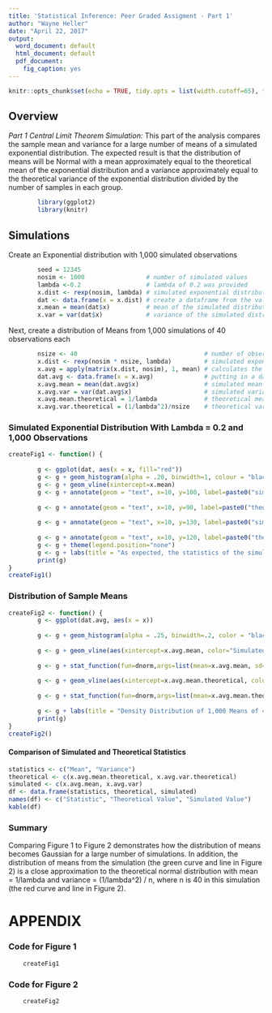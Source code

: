 ```yaml
---
title: 'Statistical Inference: Peer Graded Assigment - Part 1'
author: "Wayne Heller"
date: "April 22, 2017"
output:
  word_document: default
  html_document: default
  pdf_document:
    fig_caption: yes
---
```


```r
knitr::opts_chunk$set(echo = TRUE, tidy.opts = list(width.cutoff=65), tidy=TRUE, fig.pos = 'H', fig.show = 'asis')
```

## Overview
*Part 1 Central Limit Theorem Simulation:* This part of the analysis compares the sample mean and variance for a large number of means of a simulated exponential distribution.  The expected result is that the distribution of means will be Normal with a mean approximately equal to the theoretical mean of the exponential distribution and a variance approximately equal to the theoretical variance of the exponential distribution divided by the number of samples in each group. 

``` r
        library(ggplot2)
        library(knitr)
```

## Simulations
Create an Exponential distribution with 1,000 simulated observations
```r
        
        seed = 12345
        nosim <- 1000                 # number of simulated values
        lambda <-0.2                  # lambda of 0.2 was provided 
        x.dist <- rexp(nosim, lambda) # simulated exponential distribution
        dat <- data.frame(x = x.dist) # create a dataframe from the values for plotting
        x.mean = mean(dat$x)          # mean of the simulated distribution
        x.var = var(dat$x)            # variance of the simulated distribution
```

Next, create a distribution of Means from 1,000 simulations of 40 observations each
```r
        nsize <- 40                                   # number of observations in 1 simulation
        x.dist <- rexp(nosim * nsize, lambda)         # simulated exponential distribution
        x.avg = apply(matrix(x.dist, nosim), 1, mean) # calculates the mean of each simulation
        dat.avg <- data.frame(x = x.avg)              # putting in a data.frame for plotting
        x.avg.mean = mean(dat.avg$x)                  # simulated mean
        x.avg.var = var(dat.avg$x)                    # simulated variance
        x.avg.mean.theoretical = 1/lambda             # theoretical mean
        x.avg.var.theoretical = (1/lambda^2)/nsize    # theoretical variance
```

### Simulated Exponential Distribution With Lambda = 0.2 and 1,000 Observations
```r
createFig1 <- function() {
        
        g <- ggplot(dat, aes(x = x, fill="red")) 
        g <- g + geom_histogram(alpha = .20, binwidth=1, colour = "black") 
        g <- g + geom_vline(xintercept=x.mean) 
        g <- g + annotate(geom = "text", x=10, y=100, label=paste0("simulated mean=", as.character(round(x.mean,digits=2))), size=4, angle=0, vjust=0, hjust=0)
        
        g <- g + annotate(geom = "text", x=10, y=90, label=paste0("theoretical mean=", as.character(round(1/lambda,digits=2))), size=4, angle=0, vjust=0, hjust=0)
        
        g <- g + annotate(geom = "text", x=10, y=130, label=paste0("simulated variance=", as.character(round(x.var, digits=2))), size=4, angle=0, vjust=0, hjust=0)
        
        g <- g + annotate(geom = "text", x=10, y=120, label=paste0("theoretical variance=", as.character(round(1/lambda^2, digits=2))), size=4, angle=0, vjust=0, hjust=0)
        g <- g + theme(legend.position="none")
        g <- g + labs(title = "As expected, the statistics of the simulated distribution are close to the theoretical ")
        print(g)
}
createFig1()
```


### Distribution of Sample Means
``` r
createFig2 <- function() {
        g <- ggplot(dat.avg, aes(x = x)) 
        
        g <- g + geom_histogram(alpha = .25, binwidth=.2, color = "black", aes(y=..density..)) 
        
        g <- g + geom_vline(aes(xintercept=x.avg.mean, color="Simulated"), size = 1.0) 
        
        g <- g + stat_function(fun=dnorm,args=list(mean=x.avg.mean, sd=sqrt(x.avg.var)), size = 1.0, aes(color="Simulated"))
        
        g <- g + geom_vline(aes(xintercept=x.avg.mean.theoretical, color="Theoretical"), size=.5) 
        
        g <- g + stat_function(fun=dnorm,args=list(mean=x.avg.mean.theoretical, sd=sqrt(x.avg.var.theoretical)), aes(color = "Theoretical"), size = 1.0)
        
        g <- g + labs(title = "Density Distribution of 1,000 Means of 40  Observations", x= " Means of 40 Observations from a Simulated Exponential Distribution")
        print(g)  
}
createFig2()
```

#### Comparison of Simulated and Theoretical Statistics
``` r
statistics <- c("Mean", "Variance")
theoretical <- c(x.avg.mean.theoretical, x.avg.var.theoretical)
simulated <- c(x.avg.mean, x.avg.var)
df <- data.frame(statistics, theoretical, simulated)
names(df) <- c("Statistic", "Theoretical Value", "Simulated Value")
kable(df)
```

### Summary
Comparing Figure 1 to Figure 2 demonstrates how the distribution of means becomes Gaussian for a large number of simulations.  In addition, the distribution of means from the simulation (the green curve and line in Figure 2) is a close approximation to the theoretical normal distribution with mean = 1/lambda and variance = (1/lambda^2) / n, where n is 40 in this simulation (the red curve and line in Figure 2).


# APPENDIX
### Code for Figure 1
``` r
    createFig1
```

### Code for Figure 2
``` r
    createFig2
```
